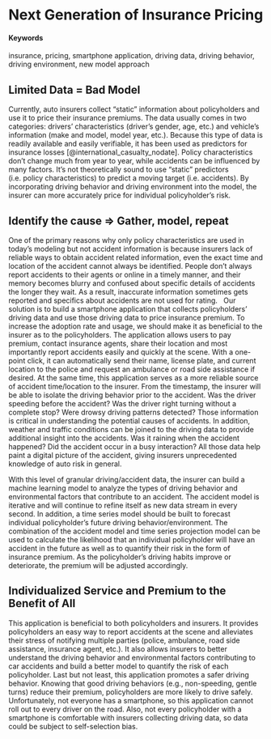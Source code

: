 # Next Generation of Insurance Pricing {#Insurance-Pricing}

#### Keywords {-}

insurance, pricing, smartphone application, driving data, driving behavior, driving environment, new model approach


## Limited Data = Bad Model
Currently, auto insurers collect "static" information about policyholders and use it to price their insurance premiums. The data usually comes in two categories: drivers' characteristics (driver's gender, age, etc.) and vehicle's information (make and model, model year, etc.). Because this type of data is readily available and easily verifiable, it has been used as predictors for insurance losses [@international_casualty_nodate]. Policy characteristics don't change much from year to year, while accidents can be influenced by many factors. It's not theoretically sound to use "static" predictors (i.e. policy characteristics) to predict a moving target (i.e. accidents). By incorporating driving behavior and driving environment into the model, the insurer can more accurately price for individual policyholder’s risk.


## Identify the cause => Gather, model, repeat
One of the primary reasons why only policy characteristics are used in today’s modeling but not accident information is because insurers lack of reliable ways to obtain accident related information, even the exact time and location of the accident cannot always be identified. People don’t always report accidents to their agents or online in a timely manner, and their memory becomes blurry and confused about specific details of accidents the longer they wait. As a result, inaccurate information sometimes gets reported and specifics about accidents are not used for rating.
 
Our solution is to build a smartphone application that collects policyholders’ driving data and use those driving data to price insurance premium. To increase the adoption rate and usage, we should make it as beneficial to the insurer as to the policyholders. The application allows users to pay premium, contact insurance agents, share their location and most importantly report accidents easily and quickly at the scene. With a one-point click, it can automatically send their name, license plate, and current location to the police and request an ambulance or road side assistance if desired. At the same time, this application serves as a more reliable source of accident time/location to the insurer. From the timestamp, the insurer will be able to isolate the driving behavior prior to the accident. Was the driver speeding before the accident? Was the driver right turning without a complete stop? Were drowsy driving patterns detected? Those information is critical in understanding the potential causes of accidents. In addition, weather and traffic conditions can be joined to the driving data to provide additional insight into the accidents. Was it raining when the accident happened? Did the accident occur in a busy interaction? All those data help paint a digital picture of the accident, giving insurers unprecedented knowledge of auto risk in general.

With this level of granular driving/accident data, the insurer can build a machine learning model to analyze the types of driving behavior and environmental factors that contribute to an accident. The accident model is iterative and will continue to refine itself as new data stream in every second. In addition, a time series model should be built to forecast individual policyholder's future driving behavior/environment. The combination of the accident model and time series projection model can be used to calculate the likelihood that an individual policyholder will have an accident in the future as well as to quantify their risk in the form of insurance premium. As the policyholder’s driving habits improve or deteriorate, the premium will be adjusted accordingly.
 

## Individualized Service and Premium to the Benefit of All
This application is beneficial to both policyholders and insurers. It provides policyholders an easy way to report accidents at the scene and alleviates their stress of notifying multiple parties (police, ambulance, road side assistance, insurance agent, etc.). It also allows insurers to better understand the driving behavior and environmental factors contributing to car accidents and build a better model to quantify the risk of each policyholder. Last but not least, this application promotes a safer driving behavior. Knowing that good driving behaviors (e.g., non-speeding, gentle turns) reduce their premium, policyholders are more likely to drive safely.
Unfortunately, not everyone has a smartphone, so this application cannot roll out to every driver on the road. Also, not every policyholder with a smartphone is comfortable with insurers collecting driving data, so data could be subject to self-selection bias.
